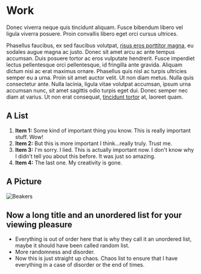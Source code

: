 <SEO
  title="Blog"
  description="Here are some of my great rocket ship designs. As you can see I moved from cardboard, to plastics, and now have graduated to milk crates.  Pretty soon I will take off."
/>

# Work

Donec viverra neque quis tincidunt aliquam. Fusce bibendum libero vel ligula viverra posuere. Proin convallis libero eget orci cursus ultrices.

Phasellus faucibus, ex sed faucibus volutpat, [risus eros porttitor magna](https://www.google.com), eu sodales augue magna ac justo. Donec sit amet arcu ac ante tempus accumsan. Duis posuere tortor ac eros vulputate hendrerit. Fusce imperdiet lectus pellentesque orci pellentesque, id fringilla ante gravida. Aliquam dictum nisi ac erat maximus ornare. Phasellus quis nisl ac turpis ultricies semper eu a urna. Proin sit amet auctor velit. Ut non diam metus. Nulla quis consectetur ante. Nulla lacinia, ligula vitae volutpat accumsan, ipsum urna accumsan nunc, sit amet sagittis odio turpis eget dui. Donec semper nec diam at varius. Ut non erat consequat, [tincidunt tortor](https://www.google.com) at, laoreet quam.

## A List

1. **Item 1:** Some kind of important thing you know. This is really important stuff. Wow!
1. **Item 2:** But this is more important I think...really truly. Trust me.
1. **Item 3:** I'm sorry. I lied. This is actually important now. I don't know why I didn't tell you about this before. It was just so amazing.
1. **Item 4:** The last one. My creativity is gone.

## A Picture

![Beakers](../assets/image1.jpg)

## Now a long title and an unordered list for your viewing pleasure

- Everything is out of order here that is why they call it an unordered list, maybe it should have been called random list.
- More randomness and disorder.
- Now this is just straight up chaos. Chaos list to ensure that I have everything in a case of disorder or the end of times.
